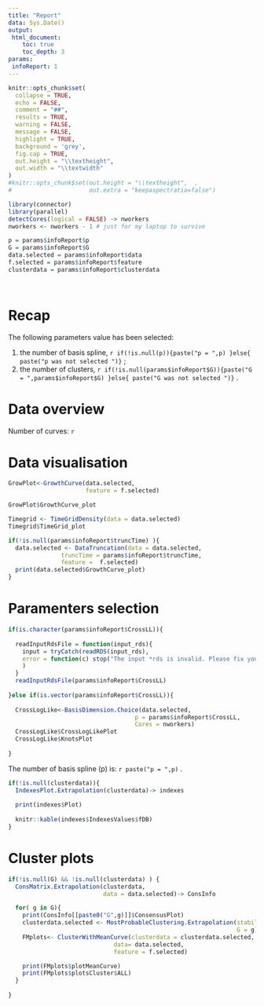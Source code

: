 ```yaml
---
title: "Report"
data: Sys.Date()
output: 
 html_document:
    toc: true
    toc_depth: 3
params:
 infoReport: 1
---
```


```r
knitr::opts_chunk$set(
  collapse = TRUE,
  echo = FALSE,
  comment = "##",
  results = TRUE,
  warning = FALSE,
  message = FALSE,
  highlight = TRUE,
  background = 'grey',
  fig.cap = TRUE,
  out.height = "\\textheight",
  out.width = "\\textwidth"
)
#knitr::opts_chunk$set(out.height = "\\textheight",  ,
#                      out.extra = "keepaspectratio=false")
```

```r
library(connector)
library(parallel)
detectCores(logical = FALSE) -> nworkers
nworkers <- nworkers - 1 # just for my laptop to survive 

p = params$infoReport$p
G = params$infoReport$G
data.selected = params$infoReport$data
f.selected = params$infoReport$feature
clusterdata = params$infoReport$clusterdata

 
```

# Recap
The following parameters value has been selected:

 1. the number of basis spline,
 `r if(!is.null(p)){paste("p = ",p) }else{ paste("p was not selected ")} ` ;
 2. the number of clusters, 
 `r if(!is.null(params$infoReport$G)){paste("G = ",params$infoReport$G) }else{ paste("G was not selected ")} ` .
 
# Data overview

Number of curves: 
 `r  `

# Data visualisation

```r

GrowPlot<-GrowthCurve(data.selected,
                      feature = f.selected)

GrowPlot$GrowthCurve_plot

```

```r

Timegrid <- TimeGridDensity(data = data.selected)
Timegrid$TimeGrid_plot

```

```r
if(!is.null(params$infoReport$truncTime) ){
  data.selected <- DataTruncation(data = data.selected,
               truncTime = params$infoReport$truncTime,
               feature =  f.selected)
  print(data.selected$GrowthCurve_plot)
}


```



# Paramenters selection


```r

if(is.character(params$infoReport$CrossLL)){
  
  readInputRdsFile = function(input_rds){
    input = tryCatch(readRDS(input_rds), 
    error = function(c) stop("The input *rds is invalid. Please fix your input file.")
    )
  }
  readInputRdsFile(params$infoReport$CrossLL)
  
}else if(is.vector(params$infoReport$CrossLL)){
  
  CrossLogLike<-BasisDimension.Choice(data.selected,
                                    p = params$infoReport$CrossLL,
                                    Cores = nworkers)
  CrossLogLike$CrossLogLikePlot
  CrossLogLike$KnotsPlot
  
}

```


The number of basis spline (p) is: 
 `r paste("p = ",p)` .
 

 
```r
if(!is.null(clusterdata)){
  IndexesPlot.Extrapolation(clusterdata)-> indexes
  
  print(indexes$Plot)
  
  knitr::kable(indexes$IndexesValues$fDB)
}

```

# Cluster plots

```r

if(!is.null(G) && !is.null(clusterdata) ) {
  ConsMatrix.Extrapolation(clusterdata,
                           data = data.selected)-> ConsInfo

  for( g in G){
    print(ConsInfo[[paste0("G",g)]]$ConsensusPlot)
    clusterdata.selected <- MostProbableClustering.Extrapolation(stability.list = clusterdata,
                                                                 G = g)
    FMplots<- ClusterWithMeanCurve(clusterdata = clusterdata.selected,
                              data= data.selected,
                              feature = f.selected)

    print(FMplots$plotMeanCurve)
    print(FMplots$plotsCluster$ALL)
  }
  
}

```



<!-- ```{r , fig.height = 3, fig.width = 7, fig.align = "center"} -->

<!-- if(!is.null(params$infoReport$DiscriminantPlot)) params$infoReport$DiscriminantPlot -->
<!-- if(!is.null(params$infoReport$DiscriminantPlotF)) params$infoReport$DiscriminantPlotF -->

<!-- ``` -->

<!-- # Spline fitting -->

<!-- ```{r , fig.height = 3, fig.width = 7, fig.align = "center"} -->

<!-- if(!is.null(params$infoReport$FCMplots)){ -->

<!-- for(i in lengeth(params$infoReport$FCMplots$spline.plots)) params$infoReport$FCMplots$spline.plots[[i]] -->

<!--   } -->

<!-- ``` -->

